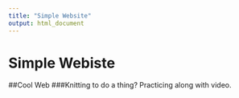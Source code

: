 ```yaml
---
title: "Simple Website"
output: html_document
---
```



# Simple Webiste
##Cool Web
###Knitting to do a thing? 
Practicing along with video. 

```r

```

